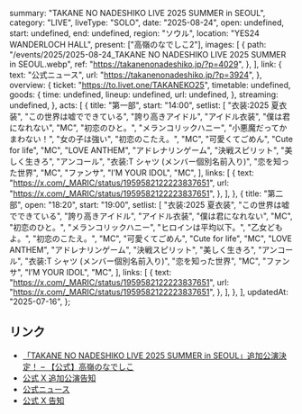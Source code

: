   summary: "TAKANE NO NADESHIKO LIVE 2025 SUMMER in SEOUL",
  category: "LIVE",
  liveType: "SOLO",
  date: "2025-08-24",
  open: undefined,
  start: undefined,
  end: undefined,
  region: "ソウル",
  location: "YES24 WANDERLOCH HALL",
  present: ["高嶺のなでしこ2"],
  images: [
    {
      path: "/events/2025/2025-08-24_TAKANE NO NADESHIKO LIVE 2025 SUMMER in SEOUL.webp",
      ref: "https://takanenonadeshiko.jp/?p=4029",
    },
  ],
  link: {
    text: "公式ニュース",
    url: "https://takanenonadeshiko.jp/?p=3924",
  },
  overview: {
    ticket: "https://to.livet.one/TAKANEKO25",
    timetable: undefined,
    goods: {
      time: undefined,
      lineup: undefined,
      url: undefined,
    },
    streaming: undefined,
  },
  acts: [
    {
      title: "第一部",
      start: "14:00",
      setlist: [
        "衣装:2025 夏衣装",
        "この世界は嘘でできている",
        "誇り高きアイドル",
        "アイドル衣装",
        "僕は君になれない",
        "MC",
        "初恋のひと。",
        "メランコリックハニー",
        "小悪魔だってかまわない！",
        "女の子は強い",
        "初恋のこたえ。",
        "MC",
        "可愛くてごめん",
        "Cute for life",
        "MC",
        "LOVE ANTHEM",
        "アドレナリンゲーム",
        "決戦スピリット",
        "美しく生きろ",
        "アンコール",
        "衣装:T シャツ (メンバー個別名前入り)",
        "恋を知った世界",
        "MC",
        "ファンサ",
        "I’M YOUR IDOL",
        "MC",
      ],
      links: [
        {
          text: "https://x.com/_MARIC/status/1959582122223837651",
          url: "https://x.com/_MARIC/status/1959582122223837651",
        },
      ],
    },
    {
      title: "第二部",
      open: "18:20",
      start: "19:00",
      setlist: [
        "衣装:2025 夏衣装",
        "この世界は嘘でできている",
        "誇り高きアイドル",
        "アイドル衣装",
        "僕は君になれない",
        "MC",
        "初恋のひと。",
        "メランコリックハニー",
        "ヒロインは平均以下。",
        "乙女どもよ。",
        "初恋のこたえ。",
        "MC",
        "可愛くてごめん",
        "Cute for life",
        "MC",
        "LOVE ANTHEM",
        "アドレナリンゲーム",
        "決戦スピリット",
        "美しく生きろ",
        "アンコール",
        "衣装:T シャツ (メンバー個別名前入り)",
        "恋を知った世界",
        "MC",
        "ファンサ",
        "I’M YOUR IDOL",
        "MC",
      ],
      links: [
        {
          text: "https://x.com/_MARIC/status/1959582122223837651",
          url: "https://x.com/_MARIC/status/1959582122223837651",
        },
      ],
    },
  ],
  updatedAt: "2025-07-16",
};

## リンク

- [「TAKANE NO NADESHIKO LIVE 2025 SUMMER in SEOUL」追加公演決定！ – 【公式】高嶺のなでしこ](https://takanenonadeshiko.jp/?p=4029)
- [公式 X 追加公演告知](https://x.com/takanenofficial/status/1945046207354605707)
- [公式ニュース](https://takanenonadeshiko.jp/?p=3924)
- [公式 X 告知](https://x.com/takanenofficial/status/1938583475768168797)
